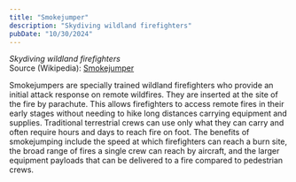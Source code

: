 ```yaml
---
title: "Smokejumper"
description: "Skydiving wildland firefighters"
pubDate: "10/30/2024"
---
```


*Skydiving wildland firefighters*  
Source (Wikipedia): [Smokejumper][1]

Smokejumpers are specially trained wildland firefighters who provide an initial attack response on remote wildfires. They are inserted at the site of the fire by parachute. This allows firefighters to access remote fires in their early stages without needing to hike long distances carrying equipment and supplies. Traditional terrestrial crews can use only what they can carry and often require hours and days to reach fire on foot. The benefits of smokejumping include the speed at which firefighters can reach a burn site, the broad range of fires a single crew can reach by aircraft, and the larger equipment payloads that can be delivered to a fire compared to pedestrian crews.

[1]: https://en.wikipedia.org/wiki/Smokejumper
